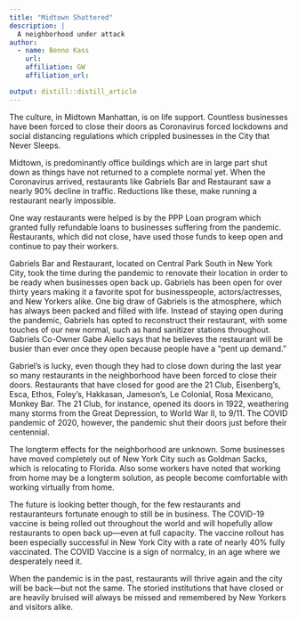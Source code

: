 ```yaml
---
title: "Midtown Shattered"
description: |
  A neighborhood under attack
author:
  - name: Benno Kass
    url: 
    affiliation: GW
    affiliation_url: 

output: distill::distill_article
---
```



The culture, in Midtown Manhattan, is on life support. Countless businesses have been forced to close their doors as Coronavirus forced lockdowns and social distancing regulations which crippled businesses in the City that Never Sleeps.

Midtown, is predominantly office buildings which are in large part shut down as things have not returned to a complete normal yet. When the Coronavirus arrived, restaurants like Gabriels Bar and Restaurant saw a nearly 90% decline in traffic. Reductions like these, make running a restaurant nearly impossible.

One way restaurants were helped is by the PPP Loan program which granted fully refundable loans to businesses suffering from the pandemic. Restaurants, which did not close, have used those funds to keep open and continue to pay their workers.

Gabriels Bar and Restaurant, located on Central Park South in New York City, took the time during the pandemic to renovate their location in order to be ready when businesses open back up. Gabriels has been open for over thirty years making it a favorite spot for businesspeople, actors/actresses, and New Yorkers alike. One big draw of Gabriels is the atmosphere, which has always been packed and filled with life. Instead of staying open during the pandemic, Gabriels has opted to reconstruct their restaurant, with some touches of our new normal, such as hand sanitizer stations throughout. Gabriels Co-Owner Gabe Aiello says that he believes the restaurant will be busier than ever once they open because people have a “pent up demand.”

Gabriel’s is lucky, even though they had to close down during the last year so many restaurants in the neighborhood have been forced to close their doors. Restaurants that have closed for good are the 21 Club, Eisenberg’s, Esca, Ethos, Foley’s, Hakkasan, Jameson’s, Le Colonial, Rosa Mexicano, Monkey Bar. The 21 Club, for instance, opened its doors in 1922, weathering many storms from the Great Depression, to World War II, to 9/11. The COVID pandemic of 2020, however, the pandemic shut their doors just before their centennial.

The longterm effects for the neighborhood are unknown. Some businesses have moved completely out of New York City such as Goldman Sacks, which is relocating to Florida. Also some workers have noted that working from home may be a longterm solution, as people become comfortable with working virtually from home.

The future is looking better though, for the few restaurants and restauranteurs fortunate enough to still be in business. The COVID-19 vaccine is being rolled out throughout the world and will hopefully allow restaurants to open back up—even at full capacity. The vaccine rollout has been especially successful in New York City with a rate of nearly 40% fully vaccinated. The COVID Vaccine is a sign of normalcy, in an age where we desperately need it.

When the pandemic is in the past, restaurants will thrive again and the city will be back—but not the same. The storied institutions that have closed or are heavily bruised will always be missed and remembered by New Yorkers and visitors alike.


